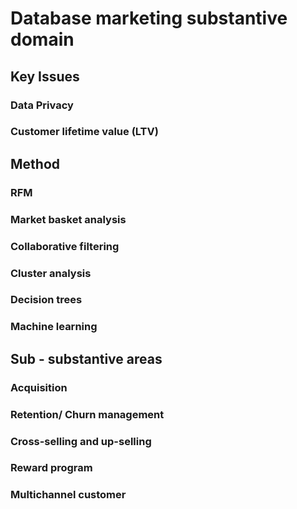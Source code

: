# Database marketing substantive domain

## Key Issues

### Data Privacy

### Customer lifetime value (LTV)

## Method

### RFM

### Market basket analysis

### Collaborative filtering

### Cluster analysis

### Decision trees

### Machine learning

## Sub - substantive areas

### Acquisition

### Retention/ Churn management

### Cross-selling and up-selling

### Reward program

### Multichannel customer 
